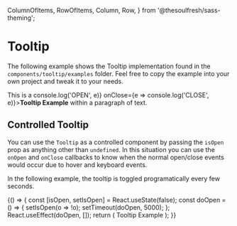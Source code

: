 
  ColumnOfItems,
  RowOfItems,
  Column,
  Row,
} from '@thesoulfresh/sass-theming';


<Meta title="Components/Tooltip" />

# Tooltip

<Description of={Tooltip} />

The following example shows the Tooltip implementation found
in the `components/tooltip/examples` folder. Feel free to copy
the example into your own project and tweak it to your needs.

<Canvas>
  <Story name="Tooltip">
  <p>This is a <ExampleTooltip content="Cool 😎" hoverOptions={{delayEnter: 1000}} onOpen={e => console.log('OPEN', e)} onClose={e => console.log('CLOSE', e)}><b>Tooltip Example</b></ExampleTooltip> within
    a paragraph of text.</p>
  </Story>
</Canvas>

<ArgsTable of={Tooltip} />

## Controlled Tooltip

You can use the `Tooltip` as a controlled component by passing the
`isOpen` prop as anything other than `undefined`. In this situation
you can use the `onOpen` and `onClose` callbacks to know when
the normal open/close events would occur due to hover and keyboard
events.

In the following example, the tooltip is toggled programatically every few seconds.

<Canvas>
  <Story name="Controlled">
    <Column>
      {() => {
        const [isOpen, setIsOpen] = React.useState(false);
        const doOpen = () => {
          setIsOpen(o => !o);
          setTimeout(doOpen, 5000);
        };
        React.useEffect(doOpen, []);
        return (
          <ExampleTooltip
            isOpen={isOpen}
            onOpen={act('onOpen')}
            onClose={act('onClose')}
            content="Cool 😎"
          >
            Tooltip Example
          </ExampleTooltip>
        );
      }}
    </Column>
  </Story>
</Canvas>
